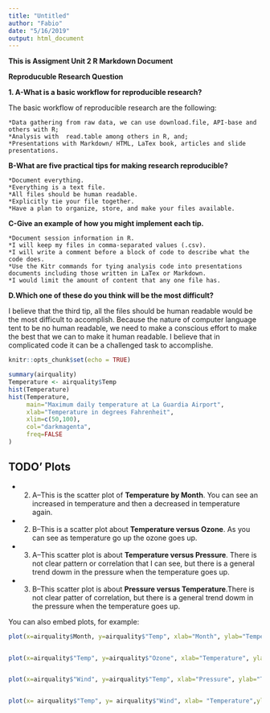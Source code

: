 ```yaml
---
title: "Untitled"
author: "Fabio"
date: "5/16/2019"
output: html_document
---
```

**This is Assigment Unit 2 R Markdown Document**

**Reproducuble Research Question**

**1.	A-What is a basic workflow for reproducible research?**


  The basic workflow of reproducible research are the following:
  
  
    *Data gathering from raw data, we can use download.file, API-base and others with R;
    *Analysis with  read.table among others in R, and;
    *Presentations with Markdown/ HTML, LaTex book, articles and slide presentations.


**B-What are five practical tips for making research reproducible?**


    *Document everything.
    *Everything is a text file.
    *All files should be human readable.
    *Explicitly tie your file together.
    *Have a plan to organize, store, and make your files available. 


**C-Give an example of how you might implement each tip.**
	
    *Document session information in R.
    *I will keep my files in comma-separated values (.csv).
    *I will write a comment before a block of code to describe what the code does. 
    *Use the Kitr commands for tying analysis code into presentations documents including those written in LaTex or Markdown.
    *I would limit the amount of content that any one file has.
    
    
**D.Which one of these do you think will be the most difficult?**
	
	
  I believe that the third tip, all the files should be human readable would be the most difficult to accomplish.  Because the nature of computer language tent to be no human readable, we need to make a conscious effort to make the best that we can to make it human readable. I believe that in complicated code it can be a challenged task to accomplishe.

```r
knitr::opts_chunk$set(echo = TRUE)
```


```r
summary(airquality)
Temperature <- airquality$Temp
hist(Temperature)
hist(Temperature,
     main="Maximum daily temperature at La Guardia Airport",
     xlab="Temperature in degrees Fahrenheit",
     xlim=c(50,100),
     col="darkmagenta",
     freq=FALSE
)
```

## TODO' Plots


* 2) A--This is the scatter plot of **Temperature by Month**. You can see an increased 
 in temperature and then a decreased in temperature again.
 
 
* 2) B--This is a scatter plot about **Temperature versus Ozone**. As you can see as temperature go up the ozone goes up.


* 3) A--This scatter plot is about **Temperature versus Pressure**. There is not clear
   pattern or correlation that I can see, but there is a general trend dowm in the pressure when the temperature goes up.


* 3) B--This scatter plot is about **Pressure versus Temperature**.There is not clear patter
    of correlation, but there is a general trend dowm in the pressure when the temperature goes up.


You can also embed plots, for example:

```r
plot(x=airquality$Month, y=airquality$"Temp", xlab="Month", ylab="Temperature", main="Temperature by Month")


plot(x=airquality$"Temp", y=airquality$"Ozone", xlab="Temperature", ylab="Ozone", main="Temperature vs Ozone")


plot(x=airquality$"Wind", y=airquality$"Temp", xlab="Pressure", ylab="Temp", main="Temperature vs Pressure")


plot(x= airquality$"Temp", y= airquality$"Wind", xlab= "Temperature",ylab= "Pressure", main= "Pressure vs Temperature")

```




